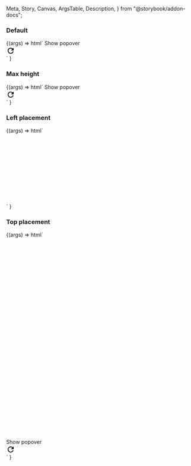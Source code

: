   Meta,
  Story,
  Canvas,
  ArgsTable,
  Description,
} from "@storybook/addon-docs";

<Meta title="Web Components/Popover menu" component="Popover Menu" />

<Description markdown={readme} />

### Default

<Canvas>
  <Story name="Default" parameters={{ loki: { skip: true } }}>
    {(args) =>
      html`
        <ic-button id="button-1" onclick="buttonClick()"
          >Show popover</ic-button
        >
        <script>
          var icPopover = document.querySelector("ic-popover-menu");
          function buttonClick() {
            icPopover.open = true;
          }
        </script>
        <div>
          <ic-popover-menu anchor="button-1" menu-aria-label="popover">
            <ic-menu-button label="Copy code" disabled="true"></ic-menu-button>
            <ic-menu-group label="View">
              <ic-menu-button
                label="Zoom in"
                keyboard-shortcut="Cmd+"
              ></ic-menu-button>
              <ic-menu-button
                label="Zoom out"
                keyboard-shortcut="Cmd-"
              ></ic-menu-button>
            </ic-menu-group>
            <ic-menu-button
              label="Actions"
              submenu-trigger-for="abc"
            ></ic-menu-button>
          </ic-popover-menu>
          <ic-popover-menu submenu-id="abc">
            <ic-menu-button label="Edit"></ic-menu-button>
            <ic-menu-button
              label="Find"
              submenu-trigger-for="abc123"
            ></ic-menu-button>
            <ic-menu-button
              label="Delete"
              variant="destructive"
            ></ic-menu-button>
          </ic-popover-menu>
          <ic-popover-menu submenu-id="abc123">
            <ic-menu-button
              label="Search the web"
              description="This will search the web to find the thing you are looking for."
            ></ic-menu-button>
            <ic-menu-button label="Find..."></ic-menu-button>
            <ic-menu-button label="Find icons">
              <svg
                slot="icon"
                xmlns="http://www.w3.org/2000/svg"
                height="24px"
                viewBox="0 0 24 24"
                width="24px"
              >
                <path d="M0 0h24v24H0V0z" fill="none" />
                <path
                  d="M17.65 6.35C16.2 4.9 14.21 4 12 4c-4.42 0-7.99 3.58-7.99 8s3.57 8 7.99 8c3.73 0 6.84-2.55 7.73-6h-2.08c-.82 2.33-3.04 4-5.65 4-3.31 0-6-2.69-6-6s2.69-6 6-6c1.66 0 3.14.69 4.22 1.78L13 11h7V4l-2.35 2.35z"
                />
              </svg>
            </ic-menu-button>
            <ic-menu-button
              label="Show found results"
              variant="toggle"
            ></ic-menu-button>
          </ic-popover-menu>
        </div>
      `
    }
  </Story>
</Canvas>

### Max height

<Canvas>
  <Story name="Max height" parameters={{ loki: { skip: true } }}>
    {(args) =>
      html`
        <style>
          ic-popover-menu {
            --max-height: 100px;
          }
        </style>
        <ic-button id="button-1" onclick="buttonClick()"
          >Show popover</ic-button
        >
        <script>
          var icPopover = document.querySelector("ic-popover-menu");
          function buttonClick() {
            icPopover.open = true;
          }
        </script>
        <div>
          <ic-popover-menu anchor="button-1" menu-aria-label="popover">
            <ic-menu-button label="Copy code" disabled="true"></ic-menu-button>
            <ic-menu-group label="View">
              <ic-menu-button
                label="Zoom in"
                keyboard-shortcut="Cmd+"
              ></ic-menu-button>
              <ic-menu-button
                label="Zoom out"
                keyboard-shortcut="Cmd-"
              ></ic-menu-button>
            </ic-menu-group>
            <ic-menu-button
              label="Actions"
              submenu-trigger-for="abc"
            ></ic-menu-button>
          </ic-popover-menu>
          <ic-popover-menu submenu-id="abc" menu-aria-label="submenu popover">
            <ic-menu-button label="Edit"></ic-menu-button>
            <ic-menu-button
              label="Find"
              submenu-trigger-for="abc123"
            ></ic-menu-button>
            <ic-menu-button
              label="Delete"
              variant="destructive"
            ></ic-menu-button>
          </ic-popover-menu>
          <ic-popover-menu
            submenu-id="abc123"
            menu-aria-label="3rd level submenu popover"
          >
            <ic-menu-button
              label="Search the web"
              description="This will search the web to find the thing you are looking for."
            ></ic-menu-button>
            <ic-menu-button label="Find..."></ic-menu-button>
            <ic-menu-button label="Find icons">
              <svg
                slot="icon"
                xmlns="http://www.w3.org/2000/svg"
                height="24px"
                viewBox="0 0 24 24"
                width="24px"
              >
                <path d="M0 0h24v24H0V0z" fill="none" />
                <path
                  d="M17.65 6.35C16.2 4.9 14.21 4 12 4c-4.42 0-7.99 3.58-7.99 8s3.57 8 7.99 8c3.73 0 6.84-2.55 7.73-6h-2.08c-.82 2.33-3.04 4-5.65 4-3.31 0-6-2.69-6-6s2.69-6 6-6c1.66 0 3.14.69 4.22 1.78L13 11h7V4l-2.35 2.35z"
                />
              </svg>
            </ic-menu-button>
            <ic-menu-button
              label="Show found results"
              variant="toggle"
            ></ic-menu-button>
          </ic-popover-menu>
        </div>
      `
    }
  </Story>
</Canvas>

### Left placement

<Canvas>
  <Story name="Left placement" parameters={{ loki: { skip: true } }}>
    {(args) =>
      html`
        <div style="margin-left: 1000px">
          <ic-button id="button-1" onclick="buttonClick()"
            >Show popover</ic-button
          >
          <script>
            var icPopover = document.querySelector("ic-popover-menu");
            function buttonClick() {
              icPopover.open = true;
            }
          </script>
          <div>
            <ic-popover-menu anchor="button-1" menu-aria-label="popover">
              <ic-menu-button
                label="Copy code"
                disabled="true"
              ></ic-menu-button>
              <ic-menu-group label="View">
                <ic-menu-button
                  label="Zoom in"
                  keyboard-shortcut="Cmd+"
                ></ic-menu-button>
                <ic-menu-button
                  label="Zoom out"
                  keyboard-shortcut="Cmd-"
                ></ic-menu-button>
              </ic-menu-group>
              <ic-menu-button
                label="Actions"
                submenu-trigger-for="abc"
              ></ic-menu-button>
            </ic-popover-menu>
            <ic-popover-menu submenu-id="abc" menu-aria-label="submenu popover">
              <ic-menu-button label="Edit"></ic-menu-button>
              <ic-menu-button
                label="Find"
                submenu-trigger-for="abc123"
              ></ic-menu-button>
              <ic-menu-button
                label="Delete"
                variant="destructive"
              ></ic-menu-button>
            </ic-popover-menu>
            <ic-popover-menu
              submenu-id="abc123"
              menu-aria-label="3rd level submenu popover"
            >
              <ic-menu-button
                label="Search the web"
                description="This will search the web to find the thing you are looking for."
              ></ic-menu-button>
              <ic-menu-button label="Find..."></ic-menu-button>
              <ic-menu-button label="Find icons">
                <svg
                  slot="icon"
                  xmlns="http://www.w3.org/2000/svg"
                  height="24px"
                  viewBox="0 0 24 24"
                  width="24px"
                >
                  <path d="M0 0h24v24H0V0z" fill="none" />
                  <path
                    d="M17.65 6.35C16.2 4.9 14.21 4 12 4c-4.42 0-7.99 3.58-7.99 8s3.57 8 7.99 8c3.73 0 6.84-2.55 7.73-6h-2.08c-.82 2.33-3.04 4-5.65 4-3.31 0-6-2.69-6-6s2.69-6 6-6c1.66 0 3.14.69 4.22 1.78L13 11h7V4l-2.35 2.35z"
                  />
                </svg>
              </ic-menu-button>
              <ic-menu-button
                label="Show found results"
                variant="toggle"
              ></ic-menu-button>
            </ic-popover-menu>
          </div>
        </div>
      `
    }
  </Story>
</Canvas>

### Top placement

<Canvas>
  <Story name="Top placement" parameters={{ loki: { skip: true } }}>
    {(args) =>
      html`
        <div style="margin-top: 540px">
          <ic-button id="button-1" onclick="buttonClick()"
            >Show popover</ic-button
          >
          <script>
            var icPopover = document.querySelector("ic-popover-menu");
            function buttonClick() {
              icPopover.open = true;
            }
          </script>
          <div>
            <ic-popover-menu anchor="button-1" menu-aria-label="popover">
              <ic-menu-button
                label="Copy code"
                disabled="true"
              ></ic-menu-button>
              <ic-menu-group label="View">
                <ic-menu-button
                  label="Zoom in"
                  keyboard-shortcut="Cmd+"
                ></ic-menu-button>
                <ic-menu-button
                  label="Zoom out"
                  keyboard-shortcut="Cmd-"
                ></ic-menu-button>
              </ic-menu-group>
              <ic-menu-button
                label="Actions"
                submenu-trigger-for="abc"
              ></ic-menu-button>
            </ic-popover-menu>
            <ic-popover-menu submenu-id="abc" menu-aria-label="submenu popover">
              <ic-menu-button label="Edit"></ic-menu-button>
              <ic-menu-button
                label="Find"
                submenu-trigger-for="abc123"
              ></ic-menu-button>
              <ic-menu-button
                label="Delete"
                variant="destructive"
              ></ic-menu-button>
            </ic-popover-menu>
            <ic-popover-menu
              submenu-id="abc123"
              menu-aria-label="3rd level submenu popover"
            >
              <ic-menu-button
                label="Search the web"
                description="This will search the web to find the thing you are looking for."
              ></ic-menu-button>
              <ic-menu-button label="Find..."></ic-menu-button>
              <ic-menu-button label="Find icons">
                <svg
                  slot="icon"
                  xmlns="http://www.w3.org/2000/svg"
                  height="24px"
                  viewBox="0 0 24 24"
                  width="24px"
                >
                  <path d="M0 0h24v24H0V0z" fill="none" />
                  <path
                    d="M17.65 6.35C16.2 4.9 14.21 4 12 4c-4.42 0-7.99 3.58-7.99 8s3.57 8 7.99 8c3.73 0 6.84-2.55 7.73-6h-2.08c-.82 2.33-3.04 4-5.65 4-3.31 0-6-2.69-6-6s2.69-6 6-6c1.66 0 3.14.69 4.22 1.78L13 11h7V4l-2.35 2.35z"
                  />
                </svg>
              </ic-menu-button>
              <ic-menu-button
                label="Show found results"
                variant="toggle"
              ></ic-menu-button>
            </ic-popover-menu>
          </div>
        </div>
      `
    }
  </Story>
</Canvas>
